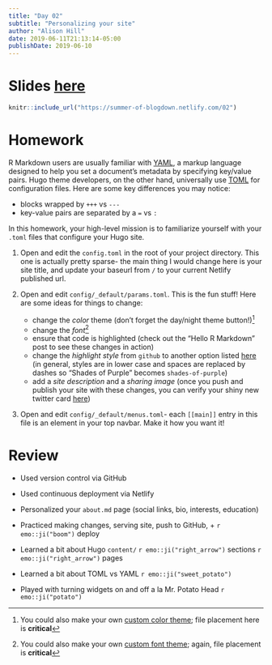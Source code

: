 ```yaml
---
title: "Day 02"
subtitle: "Personalizing your site"
author: "Alison Hill"
date: 2019-06-11T21:13:14-05:00
publishDate: 2019-06-10
---
```


# Slides <a href="/02" target="_blank">here</a>

```r
knitr::include_url("https://summer-of-blogdown.netlify.com/02")
```



# Homework

R Markdown users are usually familiar with [YAML](https://learnxinyminutes.com/docs/yaml/), a markup language designed to help you set a document's metadata by specifying key/value pairs. Hugo theme developers, on the other hand, universally use [TOML](https://learnxinyminutes.com/docs/toml/) for configuration files. Here are some key differences you may notice:

+ blocks wrapped by `+++` vs `---`
+ key-value pairs are separated by a `=` vs `:`


In this homework, your high-level mission is to familiarize yourself with your `.toml` files that configure your Hugo site. 

1. Open and edit the `config.toml` in the root of your project directory. This one is actually pretty sparse- the main thing I would change here is your site title, and update your baseurl from `/` to your current Netlify published url.

1. Open and edit `config/_default/params.toml`. This is the fun stuff! Here are some ideas for things to change:
    + change the *color* theme (don't forget the day/night theme button!)^[You could also make your own [custom color theme](https://github.com/rbind/apreshill/blob/master/data/themes/alison.toml); file placement here is **critical**]
    + change the *font*^[You could also make your own [custom font theme](https://github.com/rbind/apreshill/blob/master/data/fonts/alison.toml); again, file placement is **critical**]
    + ensure that <i class="fab fa-r-project"></i> code is highlighted (check out the "Hello R Markdown" post to see these changes in action)
    + change the *highlight style* from `github` to another option listed [here](https://highlightjs.org/static/demo/) (in general, styles are in lower case and spaces are replaced by dashes so "Shades of Purple" becomes `shades-of-purple`)
    + add a *site description* and a *sharing image* (once you push and publish your site with these changes, you can verify your shiny new twitter card [here](https://cards-dev.twitter.com/validator))
    
1. Open and edit `config/_default/menus.toml`- each `[[main]]` entry in this file is an element in your top navbar. Make it how you want it!


# Review


+ Used version control via GitHub


+ Used continuous deployment via Netlify

+ Personalized your `about.md` page (social links, bio, interests, education)


+ Practiced making changes, serving site, push to GitHub, + `r emo::ji("boom")` deploy

+ Learned a bit about Hugo `content/` `r emo::ji("right_arrow")` sections `r emo::ji("right_arrow")` pages

+ Learned a bit about TOML vs YAML `r emo::ji("sweet_potato")`

+ Played with turning widgets on and off a la Mr. Potato Head `r emo::ji("potato")`
